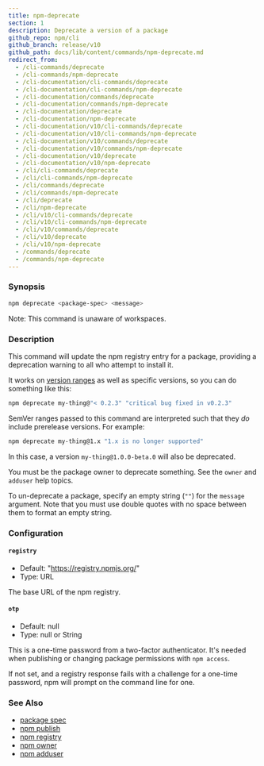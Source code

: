 ```yaml
---
title: npm-deprecate
section: 1
description: Deprecate a version of a package
github_repo: npm/cli
github_branch: release/v10
github_path: docs/lib/content/commands/npm-deprecate.md
redirect_from:
  - /cli-commands/deprecate
  - /cli-commands/npm-deprecate
  - /cli-documentation/cli-commands/deprecate
  - /cli-documentation/cli-commands/npm-deprecate
  - /cli-documentation/commands/deprecate
  - /cli-documentation/commands/npm-deprecate
  - /cli-documentation/deprecate
  - /cli-documentation/npm-deprecate
  - /cli-documentation/v10/cli-commands/deprecate
  - /cli-documentation/v10/cli-commands/npm-deprecate
  - /cli-documentation/v10/commands/deprecate
  - /cli-documentation/v10/commands/npm-deprecate
  - /cli-documentation/v10/deprecate
  - /cli-documentation/v10/npm-deprecate
  - /cli/cli-commands/deprecate
  - /cli/cli-commands/npm-deprecate
  - /cli/commands/deprecate
  - /cli/commands/npm-deprecate
  - /cli/deprecate
  - /cli/npm-deprecate
  - /cli/v10/cli-commands/deprecate
  - /cli/v10/cli-commands/npm-deprecate
  - /cli/v10/commands/deprecate
  - /cli/v10/deprecate
  - /cli/v10/npm-deprecate
  - /commands/deprecate
  - /commands/npm-deprecate
---
```


### Synopsis

```bash
npm deprecate <package-spec> <message>
```

Note: This command is unaware of workspaces.

### Description

This command will update the npm registry entry for a package, providing a deprecation warning to all who attempt to install it.

It works on [version ranges](https://semver.npmjs.com/) as well as specific versions, so you can do something like this:

```bash
npm deprecate my-thing@"< 0.2.3" "critical bug fixed in v0.2.3"
```

SemVer ranges passed to this command are interpreted such that they _do_ include prerelease versions. For example:

```bash
npm deprecate my-thing@1.x "1.x is no longer supported"
```

In this case, a version `my-thing@1.0.0-beta.0` will also be deprecated.

You must be the package owner to deprecate something. See the `owner` and `adduser` help topics.

To un-deprecate a package, specify an empty string (`""`) for the `message` argument. Note that you must use double quotes with no space between them to format an empty string.

### Configuration

#### `registry`

- Default: "https://registry.npmjs.org/"
- Type: URL

The base URL of the npm registry.

#### `otp`

- Default: null
- Type: null or String

This is a one-time password from a two-factor authenticator. It's needed when publishing or changing package permissions with `npm access`.

If not set, and a registry response fails with a challenge for a one-time password, npm will prompt on the command line for one.

### See Also

- [package spec](/cli/v10/using-npm/package-spec)
- [npm publish](/cli/v10/commands/npm-publish)
- [npm registry](/cli/v10/using-npm/registry)
- [npm owner](/cli/v10/commands/npm-owner)
- [npm adduser](/cli/v10/commands/npm-adduser)
